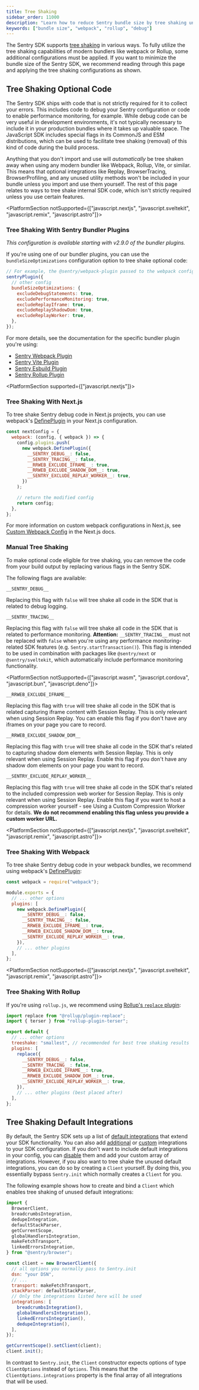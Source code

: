 ```yaml
---
title: Tree Shaking
sidebar_order: 11000
description: "Learn how to reduce Sentry bundle size by tree shaking unused code."
keywords: ["bundle size", "webpack", "rollup", "debug"]
---
```


The Sentry SDK supports [tree shaking](https://developer.mozilla.org/en-US/docs/Glossary/Tree_shaking) in various ways.
To fully utilize the tree shaking capabilities of modern bundlers like webpack or Rollup, some additional configurations must be applied.
If you want to minimize the bundle size of the Sentry SDK, we recommend reading through this page and applying the tree shaking configurations as shown.

## Tree Shaking Optional Code

The Sentry SDK ships with code that is not strictly required for it to collect your errors. This includes code to debug your Sentry configuration or code to enable performance monitoring, for example. While debug code can be very useful in development environments, it's not typically necessary to include it in your production bundles where it takes up valuable space. The JavaScript SDK includes special flags in its CommonJS and ESM distributions, which can be used to facilitate tree shaking (removal) of this kind of code during the build process.

<Note>
  Anything that you don't import and use will <i>automatically</i> be tree
  shaken away when using any modern bundler like Webpack, Rollup, Vite, or
  similar. This means that optional integrations like Replay, BrowserTracing,
  BrowserProfiling, and any unused utility methods won't be included in your
  bundle unless you import and use them yourself. The rest of this page relates
  to ways to tree shake internal SDK code, which isn't strictly required unless
  you use certain features.
</Note>


<PlatformSection notSupported={["javascript.nextjs", "javascript.sveltekit", "javascript.remix", "javascript.astro"]}>

### Tree Shaking With Sentry Bundler Plugins

_This configuration is available starting with v2.9.0 of the bundler plugins._

If you're using one of our bundler plugins, you can use the `bundleSizeOptimizations` configuration option to tree shake optional code:

```javascript
// For example, the @sentry/webpack-plugin passed to the webpack config
sentryPlugin({
  // other config
  bundleSizeOptimizations: {
    excludeDebugStatements: true,
    excludePerformanceMonitoring: true,
    excludeReplayIframe: true,
    excludeReplayShadowDom: true,
    excludeReplayWorker: true,
  },
});
```

For more details, see the documentation for the specific bundler plugin you're using:

- [Sentry Webpack Plugin](https://www.npmjs.com/package/@sentry/webpack-plugin)
- [Sentry Vite Plugin](https://www.npmjs.com/package/@sentry/vite-plugin)
- [Sentry Esbuild Plugin](https://www.npmjs.com/package/@sentry/esbuild-plugin)
- [Sentry Rollup Plugin](https://www.npmjs.com/package/@sentry/rollup-plugin)

</PlatformSection>


<PlatformSection supported={["javascript.nextjs"]}>

### Tree Shaking With Next.js

To tree shake Sentry debug code in Next.js projects, you can use webpack's [DefinePlugin](https://webpack.js.org/plugins/define-plugin/) in your Next.js configuration.

```javascript {filename:next.config.(js|mjs)}
const nextConfig = {
  webpack: (config, { webpack }) => {
    config.plugins.push(
      new webpack.DefinePlugin({
        __SENTRY_DEBUG__: false,
        __SENTRY_TRACING__: false,
        __RRWEB_EXCLUDE_IFRAME__: true,
        __RRWEB_EXCLUDE_SHADOW_DOM__: true,
        __SENTRY_EXCLUDE_REPLAY_WORKER__: true,
      })
    );

    // return the modified config
    return config;
  },
};
```

For more information on custom webpack configurations in Next.js, see [Custom Webpack Config](https://nextjs.org/docs/api-reference/next.config.js/custom-webpack-config) in the Next.js docs.

</PlatformSection>

### Manual Tree Shaking

To make optional code eligible for tree shaking, you can remove the code from your build output by replacing various flags in the Sentry SDK.

The following flags are available:

`__SENTRY_DEBUG__`

Replacing this flag with `false` will tree shake all code in the SDK that is related to debug logging.

`__SENTRY_TRACING__`

Replacing this flag with `false` will tree shake all code in the SDK that is related to performance monitoring.
**Attention:** `__SENTRY_TRACING__` must not be replaced with `false` when you're using any performance monitoring-related SDK features (e.g. `Sentry.startTransaction()`). This flag is intended to be used in combination with packages like `@sentry/next` or `@sentry/sveltekit`, which automatically include performance monitoring functionality.

<PlatformSection notSupported={["javascript.wasm", "javascript.cordova", "javascript.bun", "javascript.deno"]}>

`__RRWEB_EXCLUDE_IFRAME__`

Replacing this flag with `true` will tree shake all code in the SDK that is related capturing iframe content with Session Replay. This is only relevant when using <PlatformLink to="/session-replay">Session Replay</PlatformLink>. You can enable this flag if you don't have any iframes on your page you care to record.

`__RRWEB_EXCLUDE_SHADOW_DOM__`

Replacing this flag with `true` will tree shake all code in the SDK that's related to capturing shadow dom elements with Session Replay. This is only relevant when using <PlatformLink to="/session-replay">Session Replay</PlatformLink>. Enable this flag if you don't have any shadow dom elements on your page you want to record.

`__SENTRY_EXCLUDE_REPLAY_WORKER__`

Replacing this flag with `true` will tree shake all code in the SDK that's related to the included compression web worker for Session Replay. This is only relevant when using <PlatformLink to="/session-replay">Session Replay</PlatformLink>. Enable this flag if you want to host a compression worker yourself - see <PlatformLink to="/session-replay/configuration/#using-a-custom-compression-worker">Using a Custom Compression Worker</PlatformLink> for details. **We do not recommend enabling this flag unless you provide a custom worker URL.**

</PlatformSection>

<PlatformSection notSupported={["javascript.nextjs", "javascript.sveltekit", "javascript.remix", "javascript.astro"]}>

### Tree Shaking With Webpack

To tree shake Sentry debug code in your webpack bundles, we recommend using webpack's [DefinePlugin](https://webpack.js.org/plugins/define-plugin/):

```javascript {filename:webpack.config.js}
const webpack = require("webpack");

module.exports = {
  // ... other options
  plugins: [
    new webpack.DefinePlugin({
      __SENTRY_DEBUG__: false,
      __SENTRY_TRACING__: false,
      __RRWEB_EXCLUDE_IFRAME__: true,
      __RRWEB_EXCLUDE_SHADOW_DOM__: true,
      __SENTRY_EXCLUDE_REPLAY_WORKER__: true,
    }),
    // ... other plugins
  ],
};
```

</PlatformSection>

<PlatformSection notSupported={["javascript.nextjs", "javascript.sveltekit", "javascript.remix", "javascript.astro"]}>

### Tree Shaking With Rollup

If you're using `rollup.js`, we recommend using [Rollup's `replace` plugin](https://github.com/rollup/plugins/tree/master/packages/replace):

```javascript {filename:rollup.config.js}
import replace from "@rollup/plugin-replace";
import { terser } from "rollup-plugin-terser";

export default {
  // ... other options
  treeshake: "smallest", // recommended for best tree shaking results
  plugins: [
    replace({
      __SENTRY_DEBUG__: false,
      __SENTRY_TRACING__: false,
      __RRWEB_EXCLUDE_IFRAME__: true,
      __RRWEB_EXCLUDE_SHADOW_DOM__: true,
      __SENTRY_EXCLUDE_REPLAY_WORKER__: true,
    }),
    // ... other plugins (best placed after)
  ],
};
```

</PlatformSection>

## Tree Shaking Default Integrations

By default, the Sentry SDK sets up a list of [default integrations](../integrations) that extend your
SDK functionality. You can also add [additional](../integrations) or [custom](../integrations/custom)
integrations to your SDK configuration.
If you don't want to include default integrations in your config, you can [disable](../options/#integration-configuration)
them and add your custom array of integrations.
However, if you also want to tree shake the unused default integrations, you can do so by creating a `Client` yourself.
By doing this, you essentially bypass `Sentry.init` which normally creates a `Client` for you.

The following example shows how to create and bind a `Client` which enables tree shaking of unused default integrations:

```javascript {filename:main.js}
import {
  BrowserClient,
  breadcrumbsIntegration,
  dedupeIntegration,
  defaultStackParser,
  getCurrentScope,
  globalHandlersIntegration,
  makeFetchTransport,
  linkedErrorsIntegration,
} from "@sentry/browser";

const client = new BrowserClient({
  // all options you normally pass to Sentry.init
  dsn: "your DSN",
  // ...
  transport: makeFetchTransport,
  stackParser: defaultStackParser,
  // Only the integrations listed here will be used
  integrations: [
    breadcrumbsIntegration(),
    globalHandlersIntegration(),
    linkedErrorsIntegration(),
    dedupeIntegration(),
  ],
});

getCurrentScope().setClient(client);
client.init();
```

<Note>

In contrast to `Sentry.init`, the `Client` constructor expects options of type `ClientOptions` instead of `Options`.
This means that the `ClientOptions.integrations` property is the final array of all integrations that will be used.

</Note>
